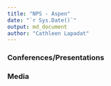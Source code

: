 ```yaml
---
title: "NPS - Aspen"
date: "`r Sys.Date()`"
output: md_document
author: "Cathleen Lapadat"
---
```


### Conferences/Presentations  
 

### Media